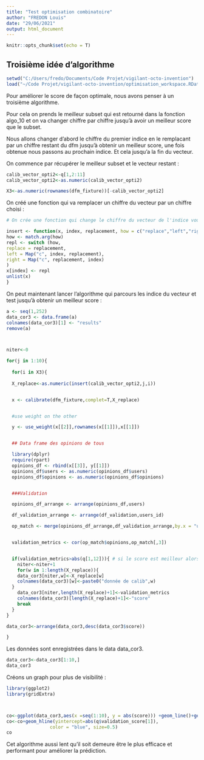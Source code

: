 ```yaml
---
title: "Test optimisation combinatoire"
author: "FREDON Louis"
date: "29/06/2021"
output: html_document
---
```


```r
knitr::opts_chunk$set(echo = T)
```

## Troisième idée d'algorithme

```r
setwd("C:/Users/fredo/Documents/Code Projet/vigilant-octo-invention")
load("~/Code Projet/vigilant-octo-invention/optimisation_workspace.RData")
```



Pour améliorer le score de façon optimale, nous avons penser à un troisième algorithme.

Pour cela on prends le meilleur subset qui est retourné dans la fonction algo_10 et on va changer chiffre par chiffre jusqu'à avoir un meilleur score que le subset.

Nous allons changer d'abord le chiffre du premier indice en le remplacant par un chiffre restant du dfm jusqu'à obtenir un meilleur score, une fois obtenue nous passons au prochain indice. 
Et cela jusqu'a la fin du vecteur.

On commence par récupérer le meilleur subset et le vecteur restant :

```r
calib_vector_opti2<-q[1,2:11]
calib_vector_opti2<-as.numeric(calib_vector_opti2)

X3<-as.numeric(rownames(dfm_fixture))[-calib_vector_opti2]

```

On créé une fonction qui va remplacer un chiffre du vecteur par un chiffre choisi :

```r
# On crée une fonction qui change le chiffre du vecteur de l'indice voulu

insert <- function(x, index, replacement, how = c("replace","left","right")) {
how <- match.arg(how)
repl <- switch (how,
replace = replacement,
left = Map("c", index, replacement),
right = Map("c", replacement, index)
)
x[index] <- repl
unlist(x)
}
```

On peut maintenant lancer l'algorithme qui parcours les indice du vecteur et test jusqu'à obtenir un meilleur score :

```r



a <- seq(1,252)
data_cor3 <- data.frame(a)
colnames(data_cor3)[1] <- "results"
remove(a)



niter<-0

for(j in 1:10){
  
  for(i in X3){
  
  X_replace<-as.numeric(insert(calib_vector_opti2,j,i))


  x <- calibrate(dfm_fixture,complet=T,X_replace)


  #use weight on the other

  y <- use_weight(x[[2]],rownames(x[[1]]),x[[1]])


  ## Data frame des opinions de tous

  library(dplyr)
  require(rpart)
  opinions_df <- rbind(x[[3]], y[[1]])
  opinions_df$users <- as.numeric(opinions_df$users)
  opinions_df$opinions <- as.numeric(opinions_df$opinions)


  ###Validation

  opinions_df_arrange <- arrange(opinions_df,users)

  df_validation_arrange <- arrange(df_validation,users_id)

  op_match <- merge(opinions_df_arrange,df_validation_arrange,by.x = "users",by.y = "users_id")


  validation_metrics <- cor(op_match$opinions,op_match[,3])


  if(validation_metrics>abs(q[1,12])){ # si le score est meilleur alors on garde et on passe a l'indice suivant 
    niter<-niter+1
    for(w in 1:length(X_replace)){
    data_cor3[niter,w]<-X_replace[w]
    colnames(data_cor3)[w]<-paste0("donnée de calib",w)
  }
    data_cor3[niter,length(X_replace)+1]<-validation_metrics
    colnames(data_cor3)[length(X_replace)+1]<-"score"
    break
  }
}

data_cor3<-arrange(data_cor3,desc(data_cor3$score))

}
```


Les données sont enregistrées dans le data data_cor3.

```r
data_cor3<-data_cor3[1:10,]
data_cor3
```


Créons un graph pour plus de visibilité :

```r
library(ggplot2)
library(gridExtra)



co<-ggplot(data_cor3,aes(x =seq(1:10), y = abs(score))) +geom_line()+geom_point()
co<-co+geom_hline(yintercept=abs(q$validation_score[1]), 
                color = "blue", size=0.5)
co

```


Cet algorithme aussi lent qu'il soit demeure être le plus efficace et performant pour améliorer la prédiction.

